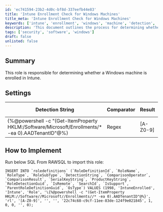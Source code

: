 ```yaml
---
id: 'ec741594-23b2-4d0c-bf8d-337eefb44e83'
title: 'Intune Enrollment Check for Windows Machines'
title_meta: 'Intune Enrollment Check for Windows Machines'
keywords: ['intune', 'enrollment', 'windows', 'machine', 'detection', 'role']
description: 'This document outlines the process for determining whether a Windows machine is enrolled in Intune, including the necessary detection string and implementation steps for importing the role into the system.'
tags: ['security', 'software', 'windows']
draft: false
unlisted: false
---
```

## Summary

This role is responsible for determining whether a Windows machine is enrolled in Intune.

## Settings

| Detection String                                                                                     | Comparator | Result    | Applicable OS |
|------------------------------------------------------------------------------------------------------|------------|-----------|---------------|
| \{%@powershell -c "(Get-ItemProperty HKLM:/Software/Microsoft/Enrollments/* -ea 0).AADTenantID"@%} | Regex      | [A-Z0-9]  | Windows       |

## How to Implement

Run below SQL From RAWSQL to import this role:

```
INSERT INTO `roledefinitions` (`RoleDefinitionId`, `RoleName`, `RoleType`, `RoleSubType`, `DetectionString`, `ComparisonOperator`, `ComparisonResult`, `SerialKeyString`, `ProductKeyString`, `RoleDetectionGuid`, `IsRemote`, `SearchId`, `IsSupport`, `ParentRoleDefinitionGuid`, `OsType`) VALUES (1998, 'IntuneEnrolled', 'Intune', 'Role', '\{%@powershell -c "(Get-ItemProperty HKLM://Software//Microsoft//Enrollments//* -ea 0).AADTenantID"@%}', 'rl', '[A-Z0-9]', '', '', '22c74c68-c9cf-11ee-83de-124f9e021845', 1, 0, 0, '', 0);
```













